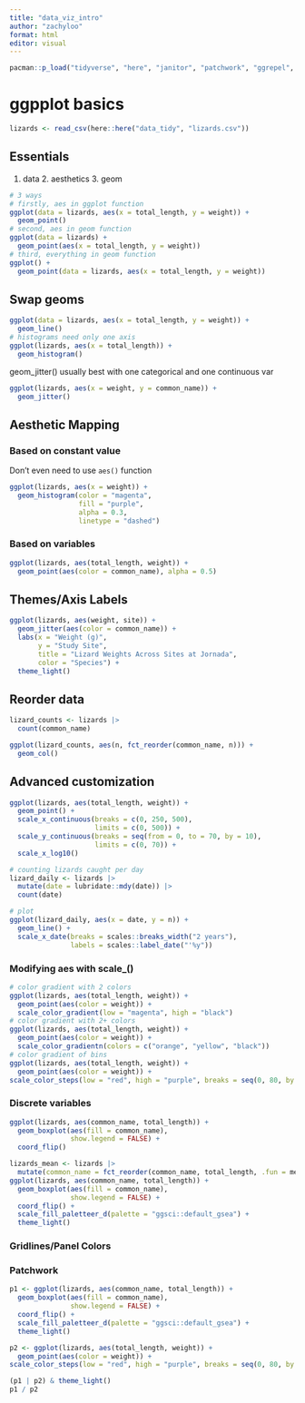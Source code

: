 ```yaml
---
title: "data_viz_intro"
author: "zachyloo"
format: html
editor: visual
---
```


```r
pacman::p_load("tidyverse", "here", "janitor", "patchwork", "ggrepel", "gghighlight", "paletteer", "ggExtra", "ggbeeswarm", "gapminder", "sf")
```

# ggpplot basics
```r
lizards <- read_csv(here::here("data_tidy", "lizards.csv"))
```

## Essentials
1. data 2. aesthetics 3. geom
```r
# 3 ways
# firstly, aes in ggplot function
ggplot(data = lizards, aes(x = total_length, y = weight)) + 
  geom_point()
# second, aes in geom function
ggplot(data = lizards) +
  geom_point(aes(x = total_length, y = weight))
# third, everything in geom function
ggplot() + 
  geom_point(data = lizards, aes(x = total_length, y = weight))
```

## Swap geoms
```r
ggplot(data = lizards, aes(x = total_length, y = weight)) + 
  geom_line()
# histograms need only one axis
ggplot(lizards, aes(x = total_length)) +
  geom_histogram()
```

geom_jitter() usually best with one categorical and one continuous var
```r
ggplot(lizards, aes(x = weight, y = common_name)) +
  geom_jitter()
```

## Aesthetic Mapping
### Based on constant value 
Don't even need to use `aes()` function
```r
ggplot(lizards, aes(x = weight)) +
  geom_histogram(color = "magenta",
                 fill = "purple",
                 alpha = 0.3,
                 linetype = "dashed")
```

### Based on variables
```r
ggplot(lizards, aes(total_length, weight)) +
  geom_point(aes(color = common_name), alpha = 0.5)
```

## Themes/Axis Labels
```r
ggplot(lizards, aes(weight, site)) +
  geom_jitter(aes(color = common_name)) +
  labs(x = "Weight (g)",
       y = "Study Site", 
       title = "Lizard Weights Across Sites at Jornada",
       color = "Species") +
  theme_light()
```

## Reorder data
```r
lizard_counts <- lizards |> 
  count(common_name)

ggplot(lizard_counts, aes(n, fct_reorder(common_name, n))) +
  geom_col()
```

## Advanced customization
```r
ggplot(lizards, aes(total_length, weight)) +
  geom_point() + 
  scale_x_continuous(breaks = c(0, 250, 500), 
                     limits = c(0, 500)) + 
  scale_y_continuous(breaks = seq(from = 0, to = 70, by = 10), 
                     limits = c(0, 70)) +
  scale_x_log10()
```

```r
# counting lizards caught per day
lizard_daily <- lizards |> 
  mutate(date = lubridate::mdy(date)) |> 
  count(date)

# plot
ggplot(lizard_daily, aes(x = date, y = n)) + 
  geom_line() +
  scale_x_date(breaks = scales::breaks_width("2 years"),
               labels = scales::label_date("'%y"))
```

### Modifying aes with scale_()
```r
# color gradient with 2 colors
ggplot(lizards, aes(total_length, weight)) + 
  geom_point(aes(color = weight)) +
  scale_color_gradient(low = "magenta", high = "black")
# color gradient with 2+ colors
ggplot(lizards, aes(total_length, weight)) + 
  geom_point(aes(color = weight)) +
  scale_color_gradientn(colors = c("orange", "yellow", "black"))
# color gradient of bins
ggplot(lizards, aes(total_length, weight)) + 
  geom_point(aes(color = weight)) +
scale_color_steps(low = "red", high = "purple", breaks = seq(0, 80, by = 5)) 

```

### Discrete variables
```r
ggplot(lizards, aes(common_name, total_length)) + 
  geom_boxplot(aes(fill = common_name),
               show.legend = FALSE) + 
  coord_flip()
```

```r
lizards_mean <- lizards |> 
  mutate(common_name = fct_reorder(common_name, total_length, .fun = mean))
ggplot(lizards, aes(common_name, total_length)) + 
  geom_boxplot(aes(fill = common_name), 
               show.legend = FALSE) + 
  coord_flip() +
  scale_fill_paletteer_d(palette = "ggsci::default_gsea") +
  theme_light()
```

### Gridlines/Panel Colors

### Patchwork
```r
p1 <- ggplot(lizards, aes(common_name, total_length)) + 
  geom_boxplot(aes(fill = common_name), 
               show.legend = FALSE) + 
  coord_flip() +
  scale_fill_paletteer_d(palette = "ggsci::default_gsea") +
  theme_light()

p2 <- ggplot(lizards, aes(total_length, weight)) + 
  geom_point(aes(color = weight)) +
scale_color_steps(low = "red", high = "purple", breaks = seq(0, 80, by = 5))

(p1 | p2) & theme_light()
p1 / p2

```


